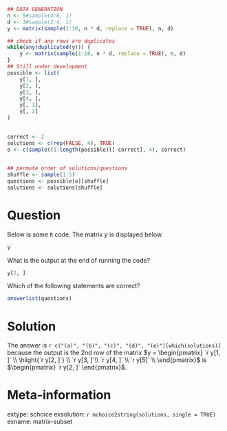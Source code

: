 ```r
## DATA GENERATION
n <- 5#sample(4:6, 1)
d <- 3#sample(2:4, 1)
y <- matrix(sample(1:10, n * d, replace = TRUE), n, d)

## check if any rows are duplicates
while(any(duplicated(y))) {
    y <- matrix(sample(1:10, n * d, replace = TRUE), n, d)
}
## Still under development
possible <- list(
    y[1, ],
    y[2, ],
    y[3, ],
    y[4, ],
    y[, 1],
    y[, 2]
)
    

correct <- 2
solutions <- c(rep(FALSE, 4), TRUE)
o <- c(sample((1:length(possible))[-correct], 4), correct)

    
## permute order of solutions/questions
shuffle <- sample(1:5)
questions <- possible[o][shuffle]
solutions <- solutions[shuffle]
```

Question
========


Below is some `R` code. The matrix $y$ is displayed below.

```r
y
```

What is the output at the end of running the code?

```r
y[2, ]
```

Which of the following statements are correct?

```r
answerlist(questions)
```


Solution
========

The answer is `r c("(a)", "(b)", "(c)", "(d)", "(e)")[which(solutions)]` because the output is the 2nd row of the matrix $y = \begin{pmatrix} `r y[1, ]` \\ \hlight{`r y[2, ]`} \\ `r y[3, ]`\\ `r y[4, ]` \\ `r y[5]` \\ \end{pmatrix}$ is $\begin{pmatrix} `r y[2, ]` \end{pmatrix}$.

\vspace{3cm}



<!-- ```{r, echo = FALSE, results = "asis"} -->
<!-- answerlist(solutions) -->
<!-- ``` -->




Meta-information
================
extype: schoice
exsolution: `r mchoice2string(solutions, single = TRUE)`
exname: matrix-subset


